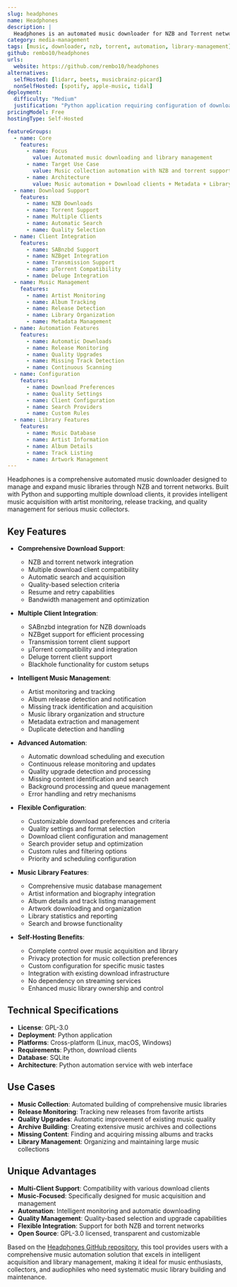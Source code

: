 ```yaml
---
slug: headphones
name: Headphones
description: |
  Headphones is an automated music downloader for NZB and Torrent networks. Written in Python, it supports multiple download clients including SABnzbd, NZBget, Transmission, µTorrent, Deluge and Blackhole, providing comprehensive music library automation.
category: media-management
tags: [music, downloader, nzb, torrent, automation, library-management]
github: rembo10/headphones
urls:
  website: https://github.com/rembo10/headphones
alternatives:
  selfHosted: [lidarr, beets, musicbrainz-picard]
  nonSelfHosted: [spotify, apple-music, tidal]
deployment:
  difficulty: "Medium"
  justification: "Python application requiring configuration of download clients and music sources. Multiple integration options available."
pricingModel: Free
hostingType: Self-Hosted

featureGroups:
  - name: Core
    features:
      - name: Focus
        value: Automated music downloading and library management
      - name: Target Use Case
        value: Music collection automation with NZB and torrent support
      - name: Architecture
        value: Music automation + Download clients + Metadata + Library management
  - name: Download Support
    features:
      - name: NZB Downloads
      - name: Torrent Support
      - name: Multiple Clients
      - name: Automatic Search
      - name: Quality Selection
  - name: Client Integration
    features:
      - name: SABnzbd Support
      - name: NZBget Integration
      - name: Transmission Support
      - name: µTorrent Compatibility
      - name: Deluge Integration
  - name: Music Management
    features:
      - name: Artist Monitoring
      - name: Album Tracking
      - name: Release Detection
      - name: Library Organization
      - name: Metadata Management
  - name: Automation Features
    features:
      - name: Automatic Downloads
      - name: Release Monitoring
      - name: Quality Upgrades
      - name: Missing Track Detection
      - name: Continuous Scanning
  - name: Configuration
    features:
      - name: Download Preferences
      - name: Quality Settings
      - name: Client Configuration
      - name: Search Providers
      - name: Custom Rules
  - name: Library Features
    features:
      - name: Music Database
      - name: Artist Information
      - name: Album Details
      - name: Track Listing
      - name: Artwork Management
---
```


Headphones is a comprehensive automated music downloader designed to manage and expand music libraries through NZB and torrent networks. Built with Python and supporting multiple download clients, it provides intelligent music acquisition with artist monitoring, release tracking, and quality management for serious music collectors.

## Key Features

- **Comprehensive Download Support**:

  - NZB and torrent network integration
  - Multiple download client compatibility
  - Automatic search and acquisition
  - Quality-based selection criteria
  - Resume and retry capabilities
  - Bandwidth management and optimization

- **Multiple Client Integration**:

  - SABnzbd integration for NZB downloads
  - NZBget support for efficient processing
  - Transmission torrent client support
  - µTorrent compatibility and integration
  - Deluge torrent client support
  - Blackhole functionality for custom setups

- **Intelligent Music Management**:

  - Artist monitoring and tracking
  - Album release detection and notification
  - Missing track identification and acquisition
  - Music library organization and structure
  - Metadata extraction and management
  - Duplicate detection and handling

- **Advanced Automation**:

  - Automatic download scheduling and execution
  - Continuous release monitoring and updates
  - Quality upgrade detection and processing
  - Missing content identification and search
  - Background processing and queue management
  - Error handling and retry mechanisms

- **Flexible Configuration**:

  - Customizable download preferences and criteria
  - Quality settings and format selection
  - Download client configuration and management
  - Search provider setup and optimization
  - Custom rules and filtering options
  - Priority and scheduling configuration

- **Music Library Features**:

  - Comprehensive music database management
  - Artist information and biography integration
  - Album details and track listing management
  - Artwork downloading and organization
  - Library statistics and reporting
  - Search and browse functionality

- **Self-Hosting Benefits**:
  - Complete control over music acquisition and library
  - Privacy protection for music collection preferences
  - Custom configuration for specific music tastes
  - Integration with existing download infrastructure
  - No dependency on streaming services
  - Enhanced music library ownership and control

## Technical Specifications

- **License**: GPL-3.0
- **Deployment**: Python application
- **Platforms**: Cross-platform (Linux, macOS, Windows)
- **Requirements**: Python, download clients
- **Database**: SQLite
- **Architecture**: Python automation service with web interface

## Use Cases

- **Music Collection**: Automated building of comprehensive music libraries
- **Release Monitoring**: Tracking new releases from favorite artists
- **Quality Upgrades**: Automatic improvement of existing music quality
- **Archive Building**: Creating extensive music archives and collections
- **Missing Content**: Finding and acquiring missing albums and tracks
- **Library Management**: Organizing and maintaining large music collections

## Unique Advantages

- **Multi-Client Support**: Compatibility with various download clients
- **Music-Focused**: Specifically designed for music acquisition and management
- **Automation**: Intelligent monitoring and automatic downloading
- **Quality Management**: Quality-based selection and upgrade capabilities
- **Flexible Integration**: Support for both NZB and torrent networks
- **Open Source**: GPL-3.0 licensed, transparent and customizable

Based on the [Headphones GitHub repository](https://github.com/rembo10/headphones), this tool provides users with a comprehensive music automation solution that excels in intelligent acquisition and library management, making it ideal for music enthusiasts, collectors, and audiophiles who need systematic music library building and maintenance.
